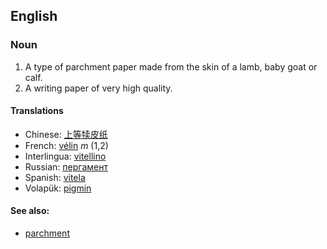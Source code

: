 ==English==
===Noun===
#A type of parchment paper made from the skin of a lamb, baby goat or calf.
#A writing paper of very high quality.

====Translations====
*Chinese: [[上等犊皮纸]]
*French: [[vélin]] ''m'' (1,2)
*Interlingua: [[vitellino]]
*Russian: [[пергамент]]
*Spanish: [[vitela]]
*Volapük: [[pigmin]]

====See also:====
*[[parchment]]